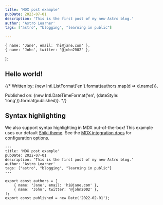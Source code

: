 ```yaml
---
title: 'MDX post example'
pubDate: 2023-07-01
description: 'This is the first post of my new Astro blog.'
author: 'Astro Learner'
tags: ["astro", "blogging", "learning in public"]
 
---
```



    { name: 'Jane', email: 'hi@jane.com' },
    { name: 'John', twitter: '@john2002' },
];

## Hello world!

{/* Written by: {new Intl.ListFormat('en').format(authors.map(d => d.name))}.

Published on: {new Intl.DateTimeFormat('en', {dateStyle: 'long'}).format(published)}. */}


## Syntax highlighting

We also support syntax highlighting in MDX out-of-the-box! This example uses our default [Shiki theme](https://github.com/shikijs/shiki). See the [MDX integration docs](https://docs.astro.build/en/guides/integrations-guide/mdx/#syntax-highlighting) for configuration options.

```astro
---
title: 'MDX post example'
pubDate: 2022-07-01
description: 'This is the first post of my new Astro blog.'
author: 'Astro Learner'
tags: ["astro", "blogging", "learning in public"]
---

export const authors = [
    { name: 'Jane', email: 'hi@jane.com' },
    { name: 'John', twitter: '@john2002' },
];
export const published = new Date('2022-02-01');
```